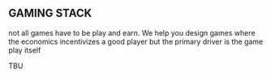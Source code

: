 ## GAMING STACK

not all games have to be play and earn. We help you design games where the economics incentivizes a good player but the primary driver is the game play itself 
<br />

TBU